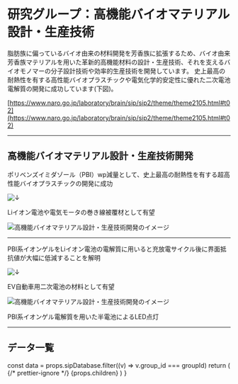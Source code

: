 


# 研究グループ：高機能バイオマテリアル設計・生産技術

脂肪族に偏っているバイオ由来の材料開発を芳香族に拡張するため、バイオ由来芳香族マテリアルを用いた革新的高機能材料の設計・生産技術、それを支えるバイオモノマーの分子設計技術や効率的生産技術を開発しています。 史上最高の耐熱性を有する高性能バイオプラスチックや電気化学的安定性に優れた二次電池電解質の開発に成功しています(下図)。

[https://www.naro.go.jp/laboratory/brain/sip/sip2/theme/theme2105.html#t02](https://www.naro.go.jp/laboratory/brain/sip/sip2/theme/theme2105.html#t02)

---

## 高機能バイオマテリアル設計・生産技術開発

ポリベンズイミダゾール（PBI）wp減量として、史上最高の耐熱性を有する超高性能バイオプラスチックの開発に成功

<Image
  src="/arrowGroup.png"
  alt="↓"
  width={20}
  height={20}
  priority
/>

Liイオン電池や電気モータの巻き線被覆材として有望

<Image
  src="/group3B_01.png"
  alt="高機能バイオマテリアル設計・生産技術開発のイメージ"
  width={540}
  height={241}
  priority
/>

---

PBI系イオンゲルをLiイオン電池の電解質に用いると充放電サイクル後に界面抵抗値が大幅に低減することを解明

<Image
  src="/arrowGroup.png"
  alt="↓"
  width={20}
  height={20}
  priority
/>

EV自動車用二次電池の材料として有望

<Image
  src="/group3B_02.png"
  alt="高機能バイオマテリアル設計・生産技術開発のイメージ"
  width={540}
  height={359}
  priority
/>

PBI系イオンゲル電解質を用いた半電池によるLED点灯　

---

## データ一覧

  const data = props.sipDatabase.filter((v) => v.group_id === groupId)
  return (
    <Layout title={title}>
      {/* prettier-ignore */}
      <LowerPageLayout>
        <Breadcrumbs title={title} childTitle={childTitle} />
        <MdxLayout>
          {props.children}
          <GroupDetailList list={data} />
          <BackToDataLink />
        </MdxLayout>
      </LowerPageLayout>
    </Layout>
  )
}